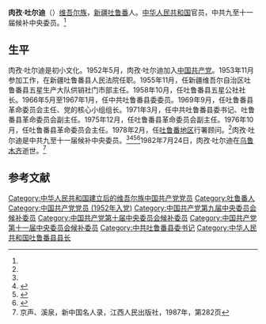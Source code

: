 '''肉孜·吐尔迪'''（{{bd|1921年|6月|1982年|7月24日}}）[[维吾尔族|维吾尔族]]，[[新疆|新疆]][[吐鲁番|吐鲁番]]人。[[中华人民共和国|中华人民共和国]]官员，中共九至十一届候补中央委员。<ref name=jing/>

==生平==
肉孜·吐尔迪是初小文化。1952年5月，肉孜·吐尔迪加入[[中国共产党|中国共产党]]。1953年11月参加工作，在新疆吐鲁番县人民法院任职。1955年11月，任新疆维吾尔自治区吐鲁番县五星生产大队供销社门市部主任。1958年10月，任吐鲁番县五星公社社长。1966年5月至1967年1月，任中共吐鲁番县委委员。1969年9月，任吐鲁番县革命委员会主任、党的核心小组组长。1971年3月，任中共吐鲁番县委书记、吐鲁番县革命委员会副主任。1975年12月，任吐鲁番县革命委员会副主任。1976年10月，任吐鲁番县革命委员会主任。1978年2月，任[[吐鲁番地区|吐鲁番地区]]行署顾问。<ref name=jing/>肉孜·吐尔迪是中共九至十一届候补中央委员。<ref name=jing/><ref>{{Cite web |url=http://cpc.people.com.cn/GB/64162/64168/64561/4429448.html |title=中国共产党第九届中央委员会委员和候补委员名单，中国共产党新闻网，于2016-10-07查阅 |accessdate=2016-10-07 |archive-date=2018-08-16 |archive-url=https://web.archive.org/web/20180816184227/http://cpc.people.com.cn/GB/64162/64168/64561/4429448.html |dead-url=no }}</ref><ref>{{Cite web |url=http://cpc.people.com.cn/GB/64162/64168/64562/65450/4429429.html |title=中国共产党第十届中央委员会委员和候补委员三百一十九人名单，中国共产党新闻网，于2016-10-07查阅 |accessdate=2016-10-07 |archive-date=2016-03-03 |archive-url=https://web.archive.org/web/20160303194845/http://cpc.people.com.cn/GB/64162/64168/64562/65450/4429429.html |dead-url=no }}</ref><ref>{{Cite web |url=http://cpc.people.com.cn/GB/64162/64168/64563/65449/4441882.html |title=中国共产党第十一届中央委员会委员和候补委员三百三十三人名单，中国共产党新闻网，于2016-10-07查阅 |accessdate=2016-10-07 |archive-date=2016-03-04 |archive-url=https://web.archive.org/web/20160304091322/http://cpc.people.com.cn/GB/64162/64168/64563/65449/4441882.html |dead-url=no }}</ref>1982年7月24日，肉孜·吐尔迪在[[乌鲁木齐|乌鲁木齐]]逝世。<ref name=jing>京声、溪泉，新中国名人录，江西人民出版社，1987年，第282页</ref>

==参考文献==
{{reflist|2}}

{{中华人民共和国政治人物小作品}}
[[Category:中华人民共和国建立后的维吾尔族中国共产党党员|Category:中华人民共和国建立后的维吾尔族中国共产党党员]]
[[Category:吐鲁番人|Category:吐鲁番人]]
[[Category:中国共产党党员_(1952年入党)|Category:中国共产党党员 (1952年入党)]]
[[Category:中国共产党第九届中央委员会候补委员|Category:中国共产党第九届中央委员会候补委员]]
[[Category:中国共产党第十届中央委员会候补委员|Category:中国共产党第十届中央委员会候补委员]]
[[Category:中国共产党第十一届中央委员会候补委员|Category:中国共产党第十一届中央委员会候补委员]]
[[Category:中共吐鲁番县委书记|Category:中共吐鲁番县委书记]]
[[Category:中华人民共和国吐鲁番县县长|Category:中华人民共和国吐鲁番县县长]]